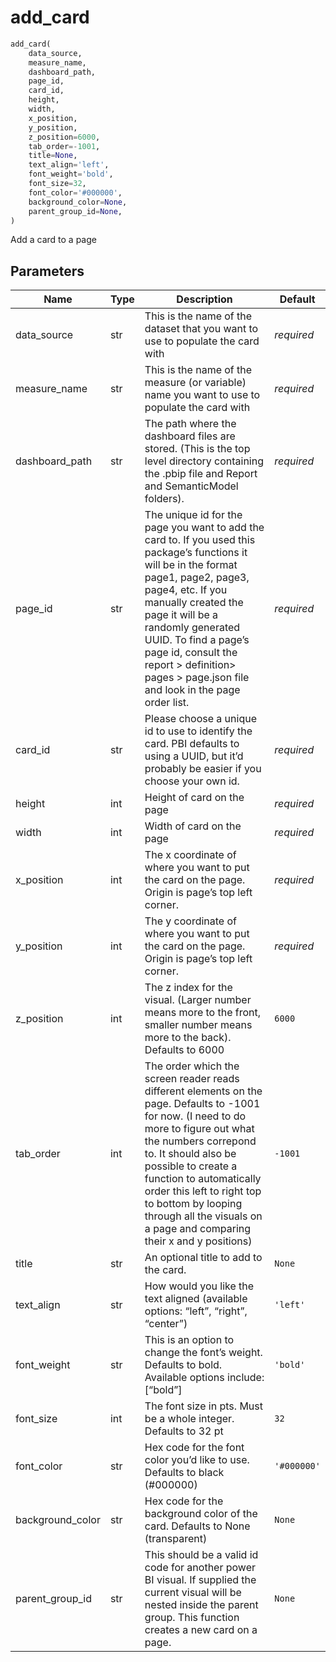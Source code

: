 # add_card { #powerbpy.add_card }

```python
add_card(
    data_source,
    measure_name,
    dashboard_path,
    page_id,
    card_id,
    height,
    width,
    x_position,
    y_position,
    z_position=6000,
    tab_order=-1001,
    title=None,
    text_align='left',
    font_weight='bold',
    font_size=32,
    font_color='#000000',
    background_color=None,
    parent_group_id=None,
)
```

Add a card to a page

## Parameters {.doc-section .doc-section-parameters}

| Name             | Type   | Description                                                                                                                                                                                                                                                                                                                                                    | Default     |
|------------------|--------|----------------------------------------------------------------------------------------------------------------------------------------------------------------------------------------------------------------------------------------------------------------------------------------------------------------------------------------------------------------|-------------|
| data_source      | str    | This is the name of the dataset that you want to use to populate the card with                                                                                                                                                                                                                                                                                 | _required_  |
| measure_name     | str    | This is the name of the measure (or variable) name you want to use to populate the card with                                                                                                                                                                                                                                                                   | _required_  |
| dashboard_path   | str    | The path where the dashboard files are stored. (This is the top level directory containing the .pbip file and Report and SemanticModel folders).                                                                                                                                                                                                               | _required_  |
| page_id          | str    | The unique id for the page you want to add the card to. If you used this package's functions it will be in the format page1, page2, page3, page4, etc. If you manually created the page it will be a randomly generated UUID. To find a page's page id, consult the report > definition> pages > page.json file and look in the page order list.               | _required_  |
| card_id          | str    | Please choose a unique id to use to identify the card. PBI defaults to using a UUID, but it'd probably be easier if you choose your own id.                                                                                                                                                                                                                    | _required_  |
| height           | int    | Height of card on the page                                                                                                                                                                                                                                                                                                                                     | _required_  |
| width            | int    | Width of card on the page                                                                                                                                                                                                                                                                                                                                      | _required_  |
| x_position       | int    | The x coordinate of where you want to put the card on the page. Origin is page's top left corner.                                                                                                                                                                                                                                                              | _required_  |
| y_position       | int    | The y coordinate of where you want to put the card on the page. Origin is page's top left corner.                                                                                                                                                                                                                                                              | _required_  |
| z_position       | int    | The z index for the visual. (Larger number means more to the front, smaller number means more to the back). Defaults to 6000                                                                                                                                                                                                                                   | `6000`      |
| tab_order        | int    | The order which the screen reader reads different elements on the page. Defaults to -1001 for now. (I need to do more to figure out what the numbers correpond to. It should also be possible to create a function to automatically order this left to right top to bottom by looping through all the visuals on a page and comparing their x and y positions) | `-1001`     |
| title            | str    | An optional title to add to the card.                                                                                                                                                                                                                                                                                                                          | `None`      |
| text_align       | str    | How would you like the text aligned (available options: "left", "right", "center")                                                                                                                                                                                                                                                                             | `'left'`    |
| font_weight      | str    | This is an option to change the font's weight. Defaults to bold. Available options include: ["bold"]                                                                                                                                                                                                                                                           | `'bold'`    |
| font_size        | int    | The font size in pts. Must be a whole integer. Defaults to 32 pt                                                                                                                                                                                                                                                                                               | `32`        |
| font_color       | str    | Hex code for the font color you'd like to use. Defaults to black (#000000)                                                                                                                                                                                                                                                                                     | `'#000000'` |
| background_color | str    | Hex code for the background color of the card. Defaults to None (transparent)                                                                                                                                                                                                                                                                                  | `None`      |
| parent_group_id  | str    | This should be a valid id code for another power BI visual. If supplied the current visual will be nested inside the parent group.    This function creates a new card on a page.                                                                                                                                                                              | `None`      |